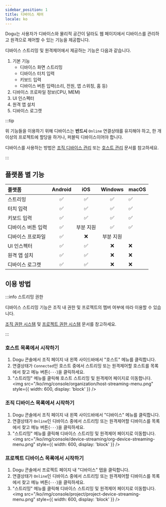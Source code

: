 ```yaml
---
sidebar_position: 1
title: 디바이스 제어
locale: ko
---
```


Dogu는 사용자가 디바이스와 물리적 공간이 달라도 웹 페이지에서 디바이스를 관리하고 원격으로 제어할 수 있는 기능을 제공합니다.

디바이스 스트리밍 및 원격제어에서 제공하는 기능은 다음과 같습니다.

1. 기본 기능
   - 디바이스 화면 스트리밍
   - 디바이스 터치 입력
   - 키보드 입력
   - 디바이스 버튼 입력(소리, 전원, 앱 스위칭, 홈 등)
2. 디바이스 프로파일 정보(CPU, MEM)
3. UI 인스펙터
4. 원격 앱 설치
5. 디바이스 로그캣

:::tip

위 기능들을 이용하기 위해 디바이스는 **반드시** `Online` 연결상태를 유지해야 하고, 한 개 이상의 프로젝트에 할당을 하거나, 퍼블릭 디바이스이어야 합니다.

디바이스를 사용하는 방법은 [조직 디바이스 관리](/management/organization/device-farm/device-management) 또는 [호스트 관리](/management/organization/device-farm/host-management) 문서를 참고하세요.

:::

## 플랫폼 별 기능

| 플랫폼             | Android |    iOS    |  Windows  | macOS |
| :----------------- | :-----: | :-------: | :-------: | ----- |
| 스트리밍           |   ✅    |    ✅     |    ✅     | ✅    |
| 터치 입력          |   ✅    |    ✅     |    ✅     | ✅    |
| 키보드 입력        |   ✅    |    ✅     |    ✅     | ✅    |
| 디바이스 버튼 입력 |   ✅    | 부분 지원 |    ✅     | ✅    |
| 디바이스 프로파일  |   ✅    |    ❌     | 부분 지원 |
| UI 인스펙터        |   ✅    |    ✅     |    ❌     | ❌    |
| 원격 앱 설치       |   ✅    |    ✅     |    ❌     | ❌    |
| 디바이스 로그캣    |   ✅    |    ✅     |    ❌     | ❌    |

## 이용 방법

:::info 스트리밍 권한

디바이스 스트리밍 기능은 조직 내 권한 및 프로젝트의 멤버 여부에 따라 이용할 수 있습니다.

[조직 권한 시스템](/management/organization/permission) 및 [프로젝트 권한 시스템](/management/project/permission) 문서를 참고하세요.

:::

### 호스트 목록에서 시작하기

1. Dogu 콘솔에서 조직 페이지 내 왼쪽 사이드바에서 "호스트" 메뉴를 클릭합니다.
2. 연결상태가 `Connected`인 호스트 중에서 스트리밍 또는 원격제어할 호스트를 목록에서 찾고 메뉴 버튼(`···`)을 클릭하세요.
3. "스트리밍" 메뉴를 클릭해 호스트 스트리밍 및 원격제어 페이지로 이동합니다.
   <img
     src="/ko/img/console/organization/host-streaming-menu.png"
     style={{ width: 600, display: 'block' }}
   />

### 조직 디바이스 목록에서 시작하기

1. Dogu 콘솔에서 조직 페이지 내 왼쪽 사이드바에서 "디바이스" 메뉴를 클릭합니다.
2. 연결상태가 `Online`인 디바이스 중에서 스트리밍 또는 원격제어할 디바이스를 목록에서 찾고 메뉴 버튼(`···`)을 클릭하세요.
3. "스트리밍" 메뉴를 클릭해 디바이스 스트리밍 및 원격제어 페이지로 이동합니다.
   <img
     src="/ko/img/console/device-streaming/org-device-streaming-menu.png"
     style={{ width: 600, display: 'block' }}
   />

### 프로젝트 디바이스 목록에서 시작하기

1. Dogu 콘솔에서 프로젝트 페이지 내 "디바이스" 탭을 클릭합니다.
2. 연결상태가 `Online`인 디바이스 중에서 스트리밍 또는 원격제어할 디바이스를 목록에서 찾고 메뉴 버튼(`···`)을 클릭하세요.
3. "스트리밍" 메뉴를 클릭해 디바이스 스트리밍 및 원격제어 페이지로 이동합니다.
   <img
     src="/ko/img/console/project/project-device-streaming-menu.png"
     style={{ width: 600, display: 'block' }}
   />
